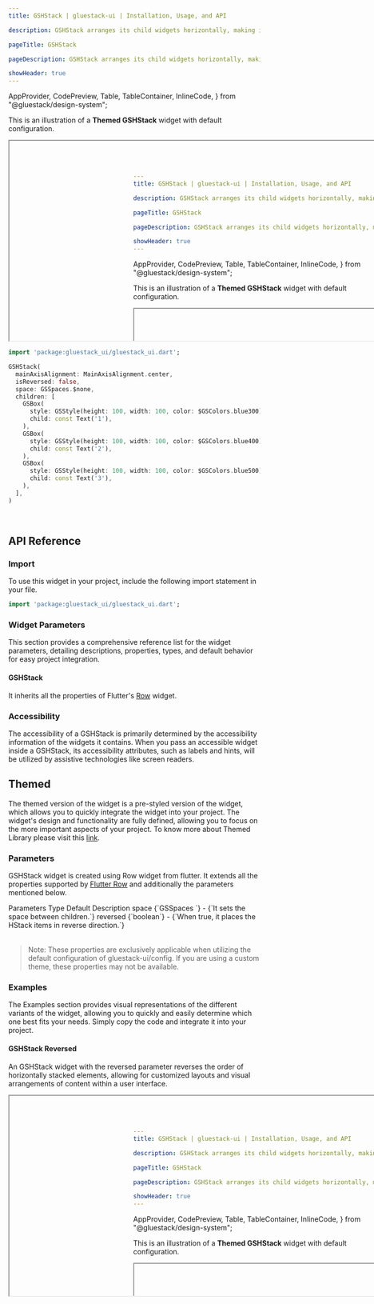 ```yaml
---
title: GSHStack | gluestack-ui | Installation, Usage, and API

description: GSHStack arranges its child widgets horizontally, making it a suitable layout widget for creating a row of items. It is worth noting that Row is just an alternative name for GSHStack.

pageTitle: GSHStack

pageDescription: GSHStack arranges its child widgets horizontally, making it a suitable layout widget for creating a row of items. It is worth noting that Row is just an alternative name for GSHStack.

showHeader: true
---
```



  AppProvider,
  CodePreview,
  Table,
  TableContainer,
  InlineCode,
} from "@gluestack/design-system";

<Meta title="Components/Layout/HStack" />

This is an illustration of a **Themed GSHStack** widget with default configuration.

<iframe
  src="#/hstack-preview"
  title="Example"
  width="1000"
  height="400"
></iframe>

```dart
import 'package:gluestack_ui/gluestack_ui.dart';

GSHStack(
  mainAxisAlignment: MainAxisAlignment.center,
  isReversed: false,
  space: GSSpaces.$none,
  children: [
    GSBox(
      style: GSStyle(height: 100, width: 100, color: $GSColors.blue300),
      child: const Text('1'),
    ),
    GSBox(
      style: GSStyle(height: 100, width: 100, color: $GSColors.blue400),
      child: const Text('2'),
    ),
    GSBox(
      style: GSStyle(height: 100, width: 100, color: $GSColors.blue500),
      child: const Text('3'),
    ),
  ],
)
```

<br />

## API Reference

### Import

To use this widget in your project, include the following import statement in your file.

```dart
import 'package:gluestack_ui/gluestack_ui.dart';
```

### Widget Parameters

This section provides a comprehensive reference list for the widget parameters, detailing descriptions, properties, types, and default behavior for easy project integration.

#### GSHStack

It inherits all the properties of Flutter's [Row](https://api.flutter.dev/flutter/widgets/Row-class.html) widget.

### Accessibility

The accessibility of a GSHStack is primarily determined by the accessibility information of the widgets it contains. When you pass an accessible widget inside a GSHStack, its accessibility attributes, such as labels and hints, will be utilized by assistive technologies like screen readers.

## Themed

The themed version of the widget is a pre-styled version of the widget, which allows you to quickly integrate the widget into your project. The widget's design and functionality are fully defined, allowing you to focus on the more important aspects of your project. To know more about Themed Library please visit this [link](https://gluestack.io/ui/docs/core-concepts/themed-library).

### Parameters

GSHStack widget is created using Row widget from flutter. It extends all the properties supported by [Flutter Row](https://api.flutter.dev/flutter/widgets/Row-class.html) and additionally the parameters mentioned below.

<AppProvider>
  <TableContainer>
    <Table>
      <Table.THead>
        <Table.TR>
          <Table.TH>
            <Table.TText>Parameters</Table.TText>
          </Table.TH>
          <Table.TH>
            <Table.TText>Type</Table.TText>
          </Table.TH>
          <Table.TH>
            <Table.TText>Default</Table.TText>
          </Table.TH>
          <Table.TH>
            <Table.TText>Description</Table.TText>
          </Table.TH>
        </Table.TR>
      </Table.THead>
      <Table.TBody>
        <Table.TR>
          <Table.TD>
            <Table.TText>
              <InlineCode>space</InlineCode>
            </Table.TText>
          </Table.TD>
          <Table.TD>
            <Table.TText>{`GSSpaces `}</Table.TText>
          </Table.TD>
          <Table.TD>
            <Table.TText>-</Table.TText>
          </Table.TD>
          <Table.TD>
            <Table.TText>{`It sets the space between children.`}</Table.TText>
          </Table.TD>
        </Table.TR>
        <Table.TR>
          <Table.TD>
            <Table.TText>
              <InlineCode>reversed</InlineCode>
            </Table.TText>
          </Table.TD>
          <Table.TD>
            <Table.TText>{`boolean`}</Table.TText>
          </Table.TD>
          <Table.TD>
            <Table.TText>-</Table.TText>
          </Table.TD>
          <Table.TD>
            <Table.TText>{`When true, it places the HStack items in reverse direction.`}</Table.TText>
          </Table.TD>
        </Table.TR>
      </Table.TBody>
    </Table>
  </TableContainer>
</AppProvider>

> Note: These properties are exclusively applicable when utilizing the default configuration of gluestack-ui/config. If you are using a custom theme, these properties may not be available.

### Examples

The Examples section provides visual representations of the different variants of the widget, allowing you to quickly and easily determine which one best fits your needs. Simply copy the code and integrate it into your project.

#### GSHStack Reversed

An GSHStack widget with the reversed parameter reverses the order of horizontally stacked elements, allowing for customized layouts and visual arrangements of content within a user interface.

<iframe
  src="#/hstack-reversed-preview"
  title="Example"
  width="1000"
  height="400"
></iframe>
